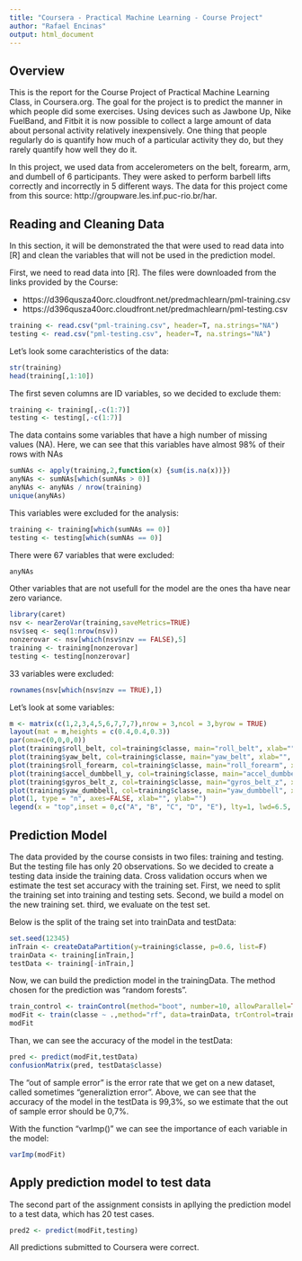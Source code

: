 ```yaml
---
title: "Coursera - Practical Machine Learning - Course Project"
author: "Rafael Encinas"
output: html_document
---
```


## Overview

This is the report for the Course Project of Practical Machine Learning Class, in Coursera.org. The goal for the project is to predict the manner  in which people did some exercises. Using devices such as Jawbone Up, Nike FuelBand, and Fitbit it is now possible to collect a large amount of data about personal activity relatively inexpensively. One thing that people regularly do is quantify how much of a particular activity they do, but they rarely quantify how well they do it.

In this project, we used data from accelerometers on the belt, forearm, arm, and dumbell of 6 participants. They were asked to perform barbell lifts correctly and incorrectly in 5 different ways. The data for this project come from this source: http://groupware.les.inf.puc-rio.br/har. 


## Reading and Cleaning Data

In this section, it will be demonstrated the that were used to read data into [R] and clean the variables that will not be used in the prediction model.

First, we need to read data into [R]. The files were downloaded from the links provided by the Course:

- https://d396qusza40orc.cloudfront.net/predmachlearn/pml-training.csv
- https://d396qusza40orc.cloudfront.net/predmachlearn/pml-testing.csv

```r
training <- read.csv("pml-training.csv", header=T, na.strings="NA")
testing <- read.csv("pml-testing.csv", header=T, na.strings="NA")
```

Let's look some carachteristics of the data:

```r
str(training)
head(training[,1:10])
```

The first seven columns are ID variables, so we decided to exclude them:

```r
training <- training[,-c(1:7)]
testing <- testing[,-c(1:7)]
```

The data contains some variables that have a high number of missing values (NA). Here, we can see that this variables have almost 98% of their rows with NAs 

```r
sumNAs <- apply(training,2,function(x) {sum(is.na(x))})
anyNAs <- sumNAs[which(sumNAs > 0)]
anyNAs <- anyNAs / nrow(training)
unique(anyNAs)
```

This variables were excluded for the analysis:

```r
training <- training[which(sumNAs == 0)]
testing <- testing[which(sumNAs == 0)]
```

There were 67 variables that were excluded:

```r
anyNAs
```

Other variables that are not usefull for the model are the ones tha have near zero variance.

```r
library(caret)
nsv <- nearZeroVar(training,saveMetrics=TRUE)
nsv$seq <- seq(1:nrow(nsv))
nonzerovar <- nsv[which(nsv$nzv == FALSE),5] 
training <- training[nonzerovar]
testing <- testing[nonzerovar]
```

33 variables were excluded:

```r
rownames(nsv[which(nsv$nzv == TRUE),])
```

Let's look at some variables:

```r
m <- matrix(c(1,2,3,4,5,6,7,7,7),nrow = 3,ncol = 3,byrow = TRUE)
layout(mat = m,heights = c(0.4,0.4,0.3))
par(oma=c(0,0,0,0))
plot(training$roll_belt, col=training$classe, main="roll_belt", xlab="", ylab="")
plot(training$yaw_belt, col=training$classe, main="yaw_belt", xlab="", ylab="")
plot(training$roll_forearm, col=training$classe, main="roll_forearm", xlab="", ylab="")
plot(training$accel_dumbbell_y, col=training$classe, main="accel_dumbbell_y", xlab="", ylab="")
plot(training$gyros_belt_z, col=training$classe, main="gyros_belt_z", xlab="", ylab="")
plot(training$yaw_dumbbell, col=training$classe, main="yaw_dumbbell", xlab="", ylab="")
plot(1, type = "n", axes=FALSE, xlab="", ylab="")
legend(x = "top",inset = 0,c("A", "B", "C", "D", "E"), lty=1, lwd=6.5, col=c("black", "red", "green", "blue", "cyan"), horiz=TRUE, title = "Classe")
```



## Prediction Model

The data provided by the course consists in two files: training and testing. But the testing file has only 20 observations. So we decided to create a testing data inside the training data. Cross validation occurs when we estimate the test set accuracy with the training set. First, we need to split the training set into training and testing sets. Second, we build a model on the new training set. third, we evaluate on the test set. 

Below is the split of the traing set into trainData and testData:

```r
set.seed(12345)
inTrain <- createDataPartition(y=training$classe, p=0.6, list=F)
trainData <- training[inTrain,]
testData <- training[-inTrain,]
```

Now, we can build the prediction model in the trainingData. The method chosen for the prediction was "random forests".

```r
train_control <- trainControl(method="boot", number=10, allowParallel=TRUE)
modFit <- train(classe ~ .,method="rf", data=trainData, trControl=train_control, ntree=250)
modFit
```

Than, we can see the accuracy of the model in the testData:

```r
pred <- predict(modFit,testData)
confusionMatrix(pred, testData$classe)
```

The "out of sample error" is the error rate that we get on a new dataset, called sometimes "generaliztion error". Above, we can see that the accuracy of the model in the testData is 99,3%, so we estimate that the out of sample error should be 0,7%. 

With the function "varImp()" we can see the importance of each variable in the model:

```r
varImp(modFit)
```

## Apply prediction model to test data
The second part of the assignment consists in apllying the prediction model to a test data, which has 20 test cases.

```r
pred2 <- predict(modFit,testing)
```

All predictions submitted to Coursera were correct.

